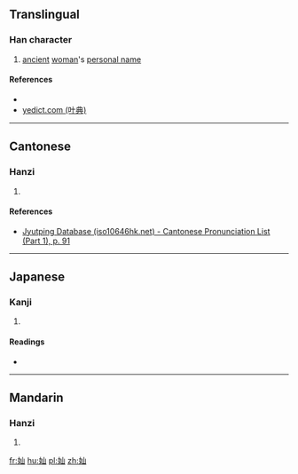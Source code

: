 ==Translingual==

===Han character===
{{Han char|rn=38|rad=女|as=03|sn=6|four=42470|canj=VU|ids=⿰女山}}

# [[ancient]] [[woman]]'s [[personal name]]

====References====
* {{Han ref|kx=0255.150|dkj=06054|hdz=21026.010|uh=597E|ud=22910|bh=C9D0|bd=51664}}
* [http://yedict.com/htm/59/597E.htm yedict.com (叶典)]

----

==Cantonese==

===Hanzi===
{{yue-hanzi|jyut=[[sin1]]|y=sin1}}

# {{defn|lang=yue|sort=女03}}

====References====
* [http://www.iso10646hk.net/jp/document/download.jsp Jyutping Database (iso10646hk.net) - Cantonese Pronunciation List (Part 1), p. 91]

----

==Japanese==

===Kanji===
{{ja-kanji|grade=|rs=女03}}

# {{defn|lang=ja|sort=女03}}

====Readings====
* {{ja-readings|on=[[せん]] (sen)|kun=}}

----

==Mandarin==

===Hanzi===
{{cmn-hanzi|pin=[[xiān]] ([[xian1]]), [[pèi]] ([[pei4]])|wg=hsien<sup>1</sup>, p'ei<sup>4</sup>}}

# {{defn|lang=cmn|sort=女03}}

[[fr:奾]]
[[hu:奾]]
[[pl:奾]]
[[zh:奾]]